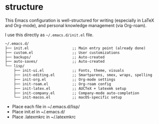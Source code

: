 # structure

This Emacs configuration is well-structured for writing (especially in LaTeX and Org-mode), and personal knowledge management (via Org-roam).

I use this directly as `~/.emacs.d/init.el` file.

```default
~/.emacs.d/
├── init.el                    ;; Main entry point (already done)
├── custom.el                  ;; User customizations
├── backups/                   ;; Auto-created
├── auto-saves/                ;; Auto-created
└── lisp/
    ├── init-ui.el             ;; Fonts, theme, visuals
    ├── init-editing.el        ;; Smartparens, smex, wraps, spelling
    ├── init-org.el            ;; Org-mode settings
    ├── init-roam.el           ;; Org-roam config
    ├── init-latex.el          ;; AUCTeX + latexmk setup
    ├── init-company.el        ;; Company-mode auto-completion
    └── init-macos.el          ;; macOS-specific setup
```

- Place each file in ~/.emacs.d/lisp/
- Place init.el in ~/.emacs.d/
- Place .latexmkrc in ~/.latexmkrc 


